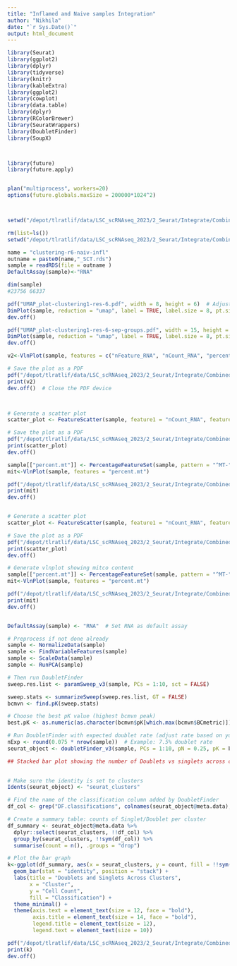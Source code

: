 ```yaml
---
title: "Inflamed and Naive samples Integration"
author: "Nikhila"
date: "`r Sys.Date()`"
output: html_document
---
```



```r

library(Seurat)
library(ggplot2)
library(dplyr)
library(tidyverse)
library(knitr)
library(kableExtra)
library(ggplot2)
library(cowplot)
library(data.table)
library(dplyr)
library(RColorBrewer)
library(SeuratWrappers)
library(DoubletFinder)
library(SoupX)



library(future)
library(future.apply)


plan("multiprocess", workers=20)
options(future.globals.maxSize = 200000*1024^2)



setwd("/depot/tlratlif/data/LSC_scRNAseq_2023/2_Seurat/Integrate/Combined/Separate")

```




```r

rm(list=ls())
setwd("/depot/tlratlif/data/LSC_scRNAseq_2023/2_Seurat/Integrate/Combined/Separate")

name = "clustering-r6-naiv-infl"
outname = paste0(name,"_SCT.rds")
sample = readRDS(file = outname )
DefaultAssay(sample)<-"RNA"

dim(sample)
#23756 66337

pdf("UMAP_plot-clustering1-res-6.pdf", width = 8, height = 6)  # Adjust size as needed
DimPlot(sample, reduction = "umap", label = TRUE, label.size = 8, pt.size = 1)
dev.off()

pdf("UMAP_plot-clustering1-res-6-sep-groups.pdf", width = 15, height = 6)  # Adjust size as needed
DimPlot(sample, reduction = "umap", label = TRUE, label.size = 8, pt.size = 1, split.by = "orig.ident") 
dev.off()

```



```r

v2<-VlnPlot(sample, features = c("nFeature_RNA", "nCount_RNA", "percent.mt","percent.ribo"), ncol=4)

# Save the plot as a PDF
pdf("/depot/tlratlif/data/LSC_scRNAseq_2023/2_Seurat/Integrate/Combined/Separate/violin_plot_all_4.pdf", width = 8, height = 6)  # Specify width and height
print(v2)
dev.off()  # Close the PDF device



# Generate a scatter plot
scatter_plot <- FeatureScatter(sample, feature1 = "nCount_RNA", feature2 = "nFeature_RNA")

# Save the plot as a PDF
pdf("/depot/tlratlif/data/LSC_scRNAseq_2023/2_Seurat/Integrate/Combined/Separate/scatter_plot.pdf", width = 8, height = 6)
print(scatter_plot)
dev.off()

```



```r

sample[["percent.mt"]] <- PercentageFeatureSet(sample, pattern = "^MT-")
mit<-VlnPlot(sample, features = "percent.mt")

pdf("/depot/tlratlif/data/LSC_scRNAseq_2023/2_Seurat/Integrate/Combined/Separate/mitochondrial_plot.pdf", width = 8, height = 6)
print(mit)
dev.off()


# Generate a scatter plot
scatter_plot <- FeatureScatter(sample, feature1 = "nCount_RNA", feature2 = "nFeature_RNA")

# Save the plot as a PDF
pdf("/depot/tlratlif/data/LSC_scRNAseq_2023/2_Seurat/Integrate/Combined/Separate/scatter_plot.pdf", width = 8, height = 6)
print(scatter_plot)
dev.off()

```



```r

# Generate vlnplot showing mitco content
sample[["percent.mt"]] <- PercentageFeatureSet(sample, pattern = "^MT-")
mit<-VlnPlot(sample, features = "percent.mt")

pdf("/depot/tlratlif/data/LSC_scRNAseq_2023/2_Seurat/Integrate/Combined/Separate/mitochondrial_plot.pdf", width = 8, height = 6)
print(mit)
dev.off()



```



```r

DefaultAssay(sample) <- "RNA"  # Set RNA as default assay

# Preprocess if not done already
sample <- NormalizeData(sample)
sample <- FindVariableFeatures(sample)
sample <- ScaleData(sample)
sample <- RunPCA(sample)

# Then run DoubletFinder
sweep.res.list <- paramSweep_v3(sample, PCs = 1:10, sct = FALSE)

sweep.stats <- summarizeSweep(sweep.res.list, GT = FALSE)
bcmvn <- find.pK(sweep.stats)

# Choose the best pK value (highest bcmvn peak)
best.pK <- as.numeric(as.character(bcmvn$pK[which.max(bcmvn$BCmetric)]))

# Run DoubletFinder with expected doublet rate (adjust rate based on your dataset)
nExp <- round(0.075 * nrow(sample))  # Example: 7.5% doublet rate
seurat_object <- doubletFinder_v3(sample, PCs = 1:10, pN = 0.25, pK = best.pK, nExp = nExp, reuse.pANN = FALSE, sct = FALSE)

## Stacked bar plot showing the number of Doublets vs singlets across clusters
 

# Make sure the identity is set to clusters
Idents(seurat_object) <- "seurat_clusters"

# Find the name of the classification column added by DoubletFinder
df_col <- grep("DF.classifications", colnames(seurat_object@meta.data), value = TRUE)

# Create a summary table: counts of Singlet/Doublet per cluster
df_summary <- seurat_object@meta.data %>%
  dplyr::select(seurat_clusters, !!df_col) %>%
  group_by(seurat_clusters, !!sym(df_col)) %>%
  summarise(count = n(), .groups = "drop")

# Plot the bar graph
k<-ggplot(df_summary, aes(x = seurat_clusters, y = count, fill = !!sym(df_col))) +
  geom_bar(stat = "identity", position = "stack") +
  labs(title = "Doublets and Singlets Across Clusters",
       x = "Cluster",
       y = "Cell Count",
       fill = "Classification") +
  theme_minimal() +
  theme(axis.text = element_text(size = 12, face = "bold"),
        axis.title = element_text(size = 14, face = "bold"),
        legend.title = element_text(size = 12),
        legend.text = element_text(size = 10))

pdf("/depot/tlratlif/data/LSC_scRNAseq_2023/2_Seurat/Integrate/Combined/Separate/doublet-stack_plot.pdf", width = 8, height = 6)
print(k)
dev.off()

```